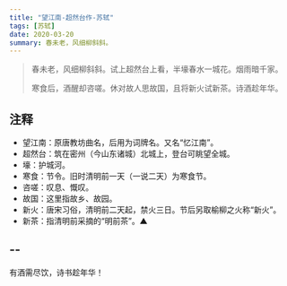 ```yaml
---
title: "望江南-超然台作-苏轼"
tags: [苏轼]
date: 2020-03-20
summary: 春未老，风细柳斜斜。
---
```


> 春未老，风细柳斜斜。试上超然台上看，半壕春水一城花。烟雨暗千家。
>
> 寒食后，酒醒却咨嗟。休对故人思故国，且将新火试新茶。诗酒趁年华。

## 注释

- 望江南：原唐教坊曲名，后用为词牌名。又名“忆江南”。
- 超然台：筑在密州（今山东诸城）北城上，登台可眺望全城。
- 壕：护城河。
- 寒食：节令。旧时清明前一天（一说二天）为寒食节。
- 咨嗟：叹息、慨叹。
- 故国：这里指故乡、故园。
- 新火：唐宋习俗，清明前二天起，禁火三日。节后另取榆柳之火称“新火”。
- 新茶：指清明前采摘的“明前茶”。▲

## --

有酒需尽饮，诗书趁年华！
